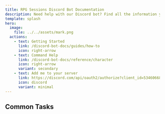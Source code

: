 ```yaml
---
title: RPG Sessions Discord Bot Documentation
description: Need help with our Discord bot? Find all the information you need here.
template: splash
hero:
  image:
    file: ../../assets/mark.png
  actions:
    - text: Getting Started
      link: /discord-bot-docs/guides/how-to
      icon: right-arrow
    - text: Command Help
      link: /discord-bot-docs/reference/character
      icon: right-arrow
      variant: secondary
    - text: Add me to your server
      link: https://discord.com/api/oauth2/authorize?client_id=534606682928578572&permissions=309774806080&scope=bot
      icon: discord
      variant: minimal
---
```



## Common Tasks

<CardGrid>
  <LinkCard
    title="Pair game table to Discord server"
    href="/discord-bot-docs/guides/connecting-to-game-table"
    description="Learn how to connect your game table to your Discord server and verify the connection."
  />
  <LinkCard
    title="Send in-character messages"
    href="/discord-bot-docs/reference/in-character#ic-message"
    description="Send messages as your characters to role-play in your server!"
  />
  <LinkCard
    title="Sync table messages and events to Discord"
    href="/discord-bot-docs/guides/sync-game-table-events"
    description="Learn how to synchronize game events and messages to your Discord server."
  />
  <LinkCard
    title="Troubleshooting"
    href="/discord-bot-docs/misc/debug#debug-info"
    description="Is the bot not behaving how you expect it should? Troubleshoot with the `/debug info` command!"
  />
</CardGrid>
